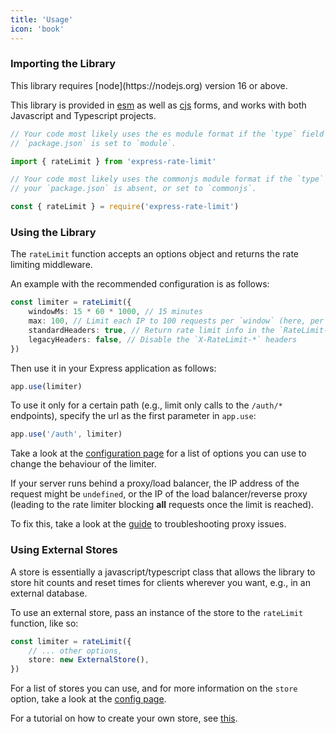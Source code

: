 ```yaml
---
title: 'Usage'
icon: 'book'
---
```


### Importing the Library

<Note>
	This library requires [node](https://nodejs.org) version 16 or above.
</Note>

This library is provided in [esm](https://nodejs.org/api/esm.html) as well as
[cjs](https://nodejs.org/api/modules.html) forms, and works with both Javascript
and Typescript projects.

<CodeGroup>

```ts esm
// Your code most likely uses the es module format if the `type` field in your
// `package.json` is set to `module`.

import { rateLimit } from 'express-rate-limit'
```

```ts commonjs
// Your code most likely uses the commonjs module format if the `type` field in
// your `package.json` is absent, or set to `commonjs`.

const { rateLimit } = require('express-rate-limit')
```

</CodeGroup>

### Using the Library

The `rateLimit` function accepts an options object and returns the rate limiting
middleware.

An example with the recommended configuration is as follows:

```ts
const limiter = rateLimit({
	windowMs: 15 * 60 * 1000, // 15 minutes
	max: 100, // Limit each IP to 100 requests per `window` (here, per 15 minutes)
	standardHeaders: true, // Return rate limit info in the `RateLimit-*` headers
	legacyHeaders: false, // Disable the `X-RateLimit-*` headers
})
```

Then use it in your Express application as follows:

```ts
app.use(limiter)
```

To use it only for a certain path (e.g., limit only calls to the `/auth/*`
endpoints), specify the url as the first parameter in `app.use`:

```ts
app.use('/auth', limiter)
```

Take a look at the [configuration page](/docs/references/configuration) for a
list of options you can use to change the behaviour of the limiter.

<Warning>

If your server runs behind a proxy/load balancer, the IP address of the request
might be `undefined`, or the IP of the load balancer/reverse proxy (leading to
the rate limiter blocking **all** requests once the limit is reached).

To fix this, take a look at the
[guide](/docs/guides/troubleshooting-proxy-issues) to troubleshooting proxy
issues.

</Warning>

### Using External Stores

A store is essentially a javascript/typescript class that allows the library to
store hit counts and reset times for clients wherever you want, e.g., in an
external database.

To use an external store, pass an instance of the store to the `rateLimit`
function, like so:

```ts
const limiter = rateLimit({
	// ... other options,
	store: new ExternalStore(),
})
```

For a list of stores you can use, and for more information on the `store`
option, take a look at the [config page](docs/references/configuration#store).

For a tutorial on how to create your own store, see
[this](/docs/guides/creating-a-store).
